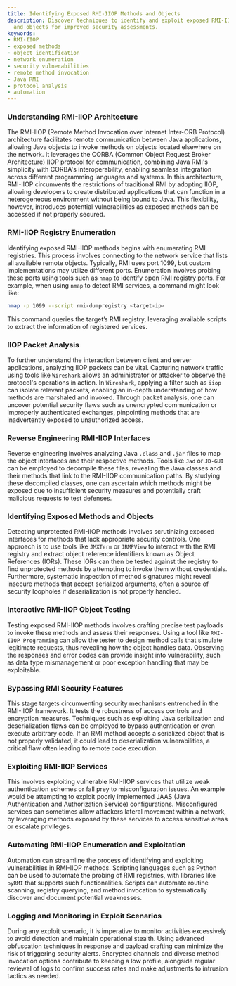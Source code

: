 ```yaml
---
title: Identifying Exposed RMI-IIOP Methods and Objects
description: Discover techniques to identify and exploit exposed RMI-IIOP methods
  and objects for improved security assessments.
keywords:
- RMI-IIOP
- exposed methods
- object identification
- network enumeration
- security vulnerabilities
- remote method invocation
- Java RMI
- protocol analysis
- automation
---
```


### Understanding RMI-IIOP Architecture

The RMI-IIOP (Remote Method Invocation over Internet Inter-ORB Protocol) architecture facilitates remote communication between Java applications, allowing Java objects to invoke methods on objects located elsewhere on the network. It leverages the CORBA (Common Object Request Broker Architecture) IIOP protocol for communication, combining Java RMI's simplicity with CORBA's interoperability, enabling seamless integration across different programming languages and systems. In this architecture, RMI-IIOP circumvents the restrictions of traditional RMI by adopting IIOP, allowing developers to create distributed applications that can function in a heterogeneous environment without being bound to Java. This flexibility, however, introduces potential vulnerabilities as exposed methods can be accessed if not properly secured.

### RMI-IIOP Registry Enumeration

Identifying exposed RMI-IIOP methods begins with enumerating RMI registries. This process involves connecting to the network service that lists all available remote objects. Typically, RMI uses port 1099, but custom implementations may utilize different ports. Enumeration involves probing these ports using tools such as `nmap` to identify open RMI registry ports. For example, when using `nmap` to detect RMI services, a command might look like:

```bash
nmap -p 1099 --script rmi-dumpregistry <target-ip>
```

This command queries the target’s RMI registry, leveraging available scripts to extract the information of registered services.

### IIOP Packet Analysis

To further understand the interaction between client and server applications, analyzing IIOP packets can be vital. Capturing network traffic using tools like `Wireshark` allows an administrator or attacker to observe the protocol's operations in action. In `Wireshark`, applying a filter such as `iiop` can isolate relevant packets, enabling an in-depth understanding of how methods are marshaled and invoked. Through packet analysis, one can uncover potential security flaws such as unencrypted communication or improperly authenticated exchanges, pinpointing methods that are inadvertently exposed to unauthorized access.

### Reverse Engineering RMI-IIOP Interfaces

Reverse engineering involves analyzing Java `.class` and `.jar` files to map the object interfaces and their respective methods. Tools like `Jad` or `JD-GUI` can be employed to decompile these files, revealing the Java classes and their methods that link to the RMI-IIOP communication paths. By studying these decompiled classes, one can ascertain which methods might be exposed due to insufficient security measures and potentially craft malicious requests to test defenses.

### Identifying Exposed Methods and Objects

Detecting unprotected RMI-IIOP methods involves scrutinizing exposed interfaces for methods that lack appropriate security controls. One approach is to use tools like `JMXTerm` or `JRMPView` to interact with the RMI registry and extract object reference identifiers known as Object References (IORs). These IORs can then be tested against the registry to find unprotected methods by attempting to invoke them without credentials. Furthermore, systematic inspection of method signatures might reveal insecure methods that accept serialized arguments, often a source of security loopholes if deserialization is not properly handled.

### Interactive RMI-IIOP Object Testing

Testing exposed RMI-IIOP methods involves crafting precise test payloads to invoke these methods and assess their responses. Using a tool like `RMI-IIOP Programming` can allow the tester to design method calls that simulate legitimate requests, thus revealing how the object handles data. Observing the responses and error codes can provide insight into vulnerability, such as data type mismanagement or poor exception handling that may be exploitable.

### Bypassing RMI Security Features

This stage targets circumventing security mechanisms entrenched in the RMI-IIOP framework. It tests the robustness of access controls and encryption measures. Techniques such as exploiting Java serialization and deserialization flaws can be employed to bypass authentication or even execute arbitrary code. If an RMI method accepts a serialized object that is not properly validated, it could lead to deserialization vulnerabilities, a critical flaw often leading to remote code execution.

### Exploiting RMI-IIOP Services

This involves exploiting vulnerable RMI-IIOP services that utilize weak authentication schemes or fall prey to misconfiguration issues. An example would be attempting to exploit poorly implemented JAAS (Java Authentication and Authorization Service) configurations. Misconfigured services can sometimes allow attackers lateral movement within a network, by leveraging methods exposed by these services to access sensitive areas or escalate privileges.

### Automating RMI-IIOP Enumeration and Exploitation

Automation can streamline the process of identifying and exploiting vulnerabilities in RMI-IIOP methods. Scripting languages such as Python can be used to automate the probing of RMI registries, with libraries like `pyRMI` that supports such functionalities. Scripts can automate routine scanning, registry querying, and method invocation to systematically discover and document potential weaknesses.

### Logging and Monitoring in Exploit Scenarios

During any exploit scenario, it is imperative to monitor activities excessively to avoid detection and maintain operational stealth. Using advanced obfuscation techniques in response and payload crafting can minimize the risk of triggering security alerts. Encrypted channels and diverse method invocation options contribute to keeping a low profile, alongside regular reviewal of logs to confirm success rates and make adjustments to intrusion tactics as needed.